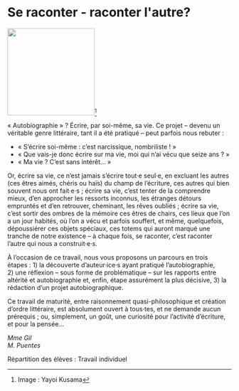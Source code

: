 # Se raconter - raconter l&#039;autre?

::: {.center data-latex=""}
![](images/se-raconter-raconter-l-autre.png){height=14em}^[Image : Yayoi Kusama]
:::

«&nbsp;Autobiographie&nbsp;»&nbsp;? Écrire, par soi-même, sa vie. Ce projet -- devenu
un véritable genre littéraire, tant il a été pratiqué -- peut parfois
nous rebuter&nbsp;:

- «&nbsp;S'écrire soi-même&nbsp;: c'est narcissique, nombriliste&nbsp;! »
- «&nbsp;Que vais-je donc écrire sur ma vie, moi qui n'ai vécu que seize
ans&nbsp;?&nbsp;»
- «&nbsp;Ma vie&nbsp;? C'est sans intérêt...&nbsp;»

Or, écrire sa vie, ce n'est jamais s'écrire tout·e seul·e, en excluant
les autres (ces êtres aimés, chéris ou haïs) du champ de l'écriture, ces
autres qui bien souvent nous ont fait·e·s&nbsp;; écrire sa vie, c'est tenter
de la comprendre mieux, d'en approcher les ressorts inconnus, les
étranges détours empruntés et d'en retrouver, cheminant, les rêves
oubliés&nbsp;; écrire sa vie, c'est sortir des ombres de la mémoire ces êtres
de chairs, ces lieux que l'on a un jour habités, où l'on a vécu et
parfois souffert, et même, quelquefois, dépoussiérer ces objets
spéciaux, ces totems qui auront marqué une tranche de notre existence --
à chaque fois, se raconter, c'est raconter l'autre qui nous a
construit·e·s.

À l'occasion de ce travail, nous vous proposons un parcours en trois
étapes&nbsp;: 1)&nbsp;la découverte d'auteur·ice·s ayant pratiqué
l'autobiographie, 2)&nbsp;une réflexion -- sous forme de problématique -- sur
les rapports entre altérité et autobiographie et, enfin, étape
assurément la plus décisive, 3)&nbsp;la rédaction d'un projet
autobiographique.

\clearpage

Ce travail de maturité, entre raisonnement quasi-philosophique et
création d'ordre littéraire, est absolument ouvert à tous·tes, et ne
demande aucun prérequis&nbsp;; ou, simplement, un goût, une curiosité pour
l'activité d'écriture, et pour la pensée...

::: {.signature data-latex=""}
_Mme Gil_  
_M. Puentes_  
:::

Répartition des élèves : Travail individuel